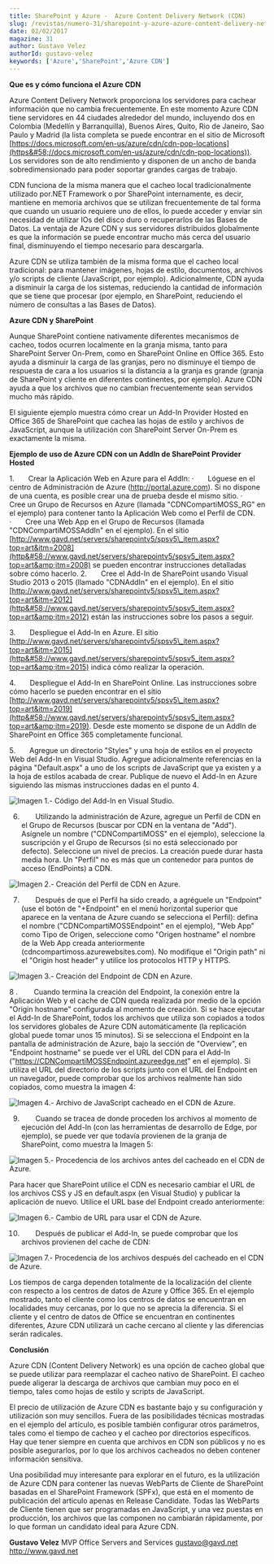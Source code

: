 ```yaml
---
title: SharePoint y Azure -  Azure Content Delivery Network (CDN)
slug: /revistas/numero-31/sharepoint-y-azure-azure-content-delivery-network
date: 02/02/2017
magazine: 31
author: Gustavo Velez
authorId: gustavo-velez
keywords: ['Azure','SharePoint','Azure CDN']
---
```



<ArticleHeader frontmatter={props.pageContext.frontmatter} />



**Que es y cómo funciona el Azure CDN**

Azure Content Delivery Network proporciona los servidores para cachear información que no cambia frecuentemente. En este momento Azure CDN tiene servidores en 44 ciudades alrededor del mundo, incluyendo dos en Colombia (Medellín y Barranquilla), Buenos Aires, Quito, Rio de Janeiro, Sao Paulo y Madrid (la lista completa se puede encontrar en el sitio de Microsoft [https://docs.microsoft.com/en-us/azure/cdn/cdn-pop-locations](https&#58;//docs.microsoft.com/en-us/azure/cdn/cdn-pop-locations)). Los servidores son de alto rendimiento y disponen de un ancho de banda sobredimensionado para poder soportar grandes cargas de trabajo.

CDN funciona de la misma manera que el cacheo local tradicionalmente utilizado por.NET Framework o por SharePoint internamente, es decir, mantiene en memoria archivos que se utilizan frecuentemente de tal forma que cuando un usuario requiere uno de ellos, lo puede acceder y enviar sin necesidad de utilizar IOs del disco duro o recuperarlos de las Bases de Datos. La ventaja de Azure CDN y sus servidores distribuidos globalmente es que la información se puede encontrar mucho más cerca del usuario final, disminuyendo el tiempo necesario para descargarla.

Azure CDN se utiliza también de la misma forma que el cacheo local tradicional: para mantener imágenes, hojas de estilo, documentos, archivos y/o scripts de cliente (JavaScript, por ejemplo). Adicionalmente, CDN ayuda a disminuir la carga de los sistemas, reduciendo la cantidad de información que se tiene que procesar (por ejemplo, en SharePoint, reduciendo el número de consultas a las Bases de Datos).

**Azure CDN y SharePoint**

Aunque SharePoint contiene nativamente diferentes mecanismos de cacheo, todos ocurren localmente en la granja misma, tanto para SharePoint Server On-Prem, como en SharePoint Online en Office 365. Esto ayuda a disminuir la carga de las granjas, pero no disminuye el tiempo de respuesta de cara a los usuarios si la distancia a la granja es grande (granja de SharePoint y cliente en diferentes continentes, por ejemplo). Azure CDN ayuda a que los archivos que no cambian frecuentemente sean servidos mucho más rápido.

El siguiente ejemplo muestra cómo crear un Add-In Provider Hosted en Office 365 de SharePoint que cachea las hojas de estilo y archivos de JavaScript, aunque la utilización con SharePoint Server On-Prem es exactamente la misma.

**Ejemplo de uso de Azure CDN con un AddIn de SharePoint Provider Hosted**

1.       Crear la Aplicación Web en Azure para el AddIn:
·       Lóguese en el centro de Administración de Azure (http://portal.azure.com). Si no dispone de una cuenta, es posible crear una de prueba desde el mismo sitio.
·       Cree un Grupo de Recursos en Azure (llamada "CDNCompartiMOSS\_RG" en el ejemplo) para contener tanto la Aplicación Web como el Perfil de CDN.
·       Cree una Web App en el Grupo de Recursos (llamada "CDNCompartiMOSSAddIn" en el ejemplo). En el sitio [http://www.gavd.net/servers/sharepointv5/spsv5\_item.aspx?top=art&itm=2008](http&#58;//www.gavd.net/servers/sharepointv5/spsv5_item.aspx?top=art&amp;itm=2008) se pueden encontrar instrucciones detalladas sobre cómo hacerlo.
2.       Cree el Add-In de SharePoint usando Visual Studio 2013 o 2015 (llamado "CDNAddIn" en el ejemplo). En el sitio [http://www.gavd.net/servers/sharepointv5/spsv5\_item.aspx?top=art&itm=2012](http&#58;//www.gavd.net/servers/sharepointv5/spsv5_item.aspx?top=art&amp;itm=2012) están las instrucciones sobre los pasos a seguir.

3.       Despliegue el Add-In en Azure. El sitio [http://www.gavd.net/servers/sharepointv5/spsv5\_item.aspx?top=art&itm=2015](http&#58;//www.gavd.net/servers/sharepointv5/spsv5_item.aspx?top=art&amp;itm=2015) indica cómo realizar la operación.

4.       Despliegue el Add-In en SharePoint Online. Las instrucciones sobre cómo hacerlo se pueden encontrar en el sitio [http://www.gavd.net/servers/sharepointv5/spsv5\_item.aspx?top=art&itm=2019](http&#58;//www.gavd.net/servers/sharepointv5/spsv5_item.aspx?top=art&amp;itm=2019). Desde este momento se dispone de un AddIn de SharePoint en Office 365 completamente funcional.

5.       Agregue un directorio "Styles" y una hoja de estilos en el proyecto Web del Add-In en Visual Studio. Agregue adicionalmente referencias en la página "Default.aspx" a uno de los scripts de JavaScript que ya existen y a la hoja de estilos acabada de crear. Publique de nuevo el Add-In en Azure siguiendo las mismas instrucciones dadas en el punto 4.

![Imagen 1.- Código del Add-In en Visual Studio.](../../../images/numero31/azure-content-delivery-network/image1.png)

6.          Utilizando la administración de Azure, agregue un Perfil de CDN en el Grupo de Recursos (buscar por CDN en la ventana de "Add"). Asígnele un nombre ("CDNCompartiMOSS" en el ejemplo), seleccione la suscripción y el Grupo de Recursos (si no está seleccionado por defecto). Seleccione un nivel de precios. La creación puede durar hasta media hora. Un "Perfil" no es más que un contenedor para puntos de acceso (EndPoints) a CDN.

![Imagen 2.- Creación del Perfil de CDN en Azure.](../../../images/numero31/azure-content-delivery-network/image2.png)

7.          Después de que el Perfil ha sido creado,  a  agréguele un "Endpoint" (use el botón de "+Endpoint" en el menú horizontal superior que aparece en la ventana de Azure cuando se selecciona el Perfil): defina el nombre ("CDNCompartiMOSSEndpoint" en el ejemplo), "Web App" como Tipo de Origen, seleccione como "Origen hostname" el nombre de la Web App creada anteriormente (cdncompartimoss.azurewebsites.com). No modifique el "Origin path" ni el "Origin host header" y utilice los protocolos HTTP y HTTPS.

![Imagen 3.- Creación del Endpoint de CDN en Azure.](../../../images/numero31/azure-content-delivery-network/image3.png)

8 .          Cuando termina la creación del Endpoint, la conexión entre la Aplicación Web y el cache de CDN queda realizada por medio de la opción "Origin hostname" configurada al momento de creación. Si se hace ejecutar el Add-In de SharePoint, todos los archivos que utiliza son copiados a todos los servidores globales de Azure CDN automáticamente (la replicación global puede tomar unos 15 minutos). Si se selecciona el Endpoint en la pantalla de administración de Azure, bajo la sección de "Overview", en "Endpoint hostname" se puede ver el URL del CDN para el Add-In ("https://CDNCompartiMOSSEndpoint.azureedge.net" en el ejemplo). Si utiliza el URL del directorio de los scripts junto con el URL del Endpoint en un navegador, puede comprobar que los archivos realmente han sido copiados, como muestra la imagen 4:

![Imagen 4.- Archivo de JavaScript cacheado en el CDN de Azure.](../../../images/numero31/azure-content-delivery-network/image4.png)

9.          Cuando se tracea de donde proceden los archivos al momento de ejecución del Add-In (con las herramientas de desarrollo de Edge, por ejemplo), se puede ver que todavía provienen de la granja de SharePoint, como muestra la Imagen 5: ​

![Imagen 5.- Procedencia de los archivos antes del cacheado en el CDN de Azure.](../../../images/numero31/azure-content-delivery-network/image5.png)

Para hacer que SharePoint utilice el CDN es necesario  cambiar el URL de los archivos CSS y JS en default.aspx (en Visual Studio) y publicar la aplicación de nuevo. Utilice el URL base del Endpoint creado anteriormente:

![Imagen 6.- Cambio de URL para usar el CDN de Azure.](../../../images/numero31/azure-content-delivery-network/image6.png)

10.          Después de publicar el Add-In, se puede comprobar que los archivos provienen del cache de CDN:

![Imagen 7.- Procedencia de los archivos después del cacheado en el CDN de Azure.](../../../images/numero31/azure-content-delivery-network/image7.png)

Los tiempos de carga dependen totalmente de la localización del cliente con respecto a los centros de datos de Azure y Office 365. En el ejemplo mostrado, tanto el cliente como los centros de datos se encuentran en localidades muy cercanas, por lo que no se aprecia la diferencia. Si el cliente y el centro de datos de Office se encuentran en continentes diferentes, Azure CDN utilizará un cache cercano al cliente y las diferencias serán radicales.



**Conclusión**

Azure CDN (Content Delivery Network) es una opción de cacheo global que se puede utilizar para reemplazar el cacheo nativo de SharePoint. El cacheo puede aligerar la descarga de archivos que cambian muy poco en el tiempo, tales como hojas de estilo y scripts de JavaScript.

El precio de utilización de Azure CDN es bastante bajo y su configuración y utilización son muy sencillos. Fuera de las posibilidades técnicas mostradas en el ejemplo del artículo, es posible también configurar otros parámetros, tales como el tiempo de cacheo y el cacheo por directorios específicos. Hay que tener siempre en cuenta que archivos en CDN son públicos y no es posible asegurarlos, por lo que los archivos cacheados no deben contener información sensitiva.

Una posibilidad muy interesante para explorar en el futuro, es la utilización de Azure CDN para contener las nuevas WebParts de Cliente de SharePoint basadas en el SharePoint Framework (SPFx), que está en el momento de publicación del articulo apenas en Release Candidate. Todas las WebParts de Cliente tienen que ser programadas en JavaScript, y una vez puestas en producción, los archivos que las componen no cambiarán rápidamente, por lo que forman un candidato ideal para Azure CDN.



**Gustavo Velez**
 MVP Office Servers and Services
 gustavo@gavd.net 
http://www.gavd.net

